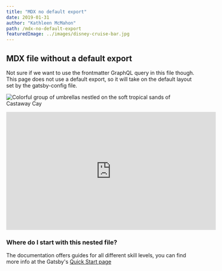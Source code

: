 ```yaml
---
title: "MDX no default export"
date: 2019-01-31
author: "Kathleen McMahon"
path: /mdx-no-default-export
featuredImage: ../images/disney-cruise-bar.jpg
---
```



## MDX file without a default export

Not sure if we want to use the frontmatter GraphQL query in this file though. This page does not use a default export, so it will take on the default layout set by the gatsby-config file.

![Colorful group of umbrellas nestled on the soft tropical sands of Castaway Cay](./castaway-key-umbrellas-closeup.jpg)

<iframe
  width="560"
  height="315"
  src="https://www.youtube.com/embed/4SZl1r2O_bY"
  frameborder="0"
  allowfullscreen
></iframe>

### Where do I start with this nested file?

The documentation offers guides for all different skill levels, you can
find more info at the Gatsby's [Quick Start page](https://www.gatsbyjs.org/docs/quick-start)

<!-- This default export overrides the default layout set in the
gasby-config.js file ensuring that the FAQ component isn't wrapped
by other elements -->

<SignupForm />
